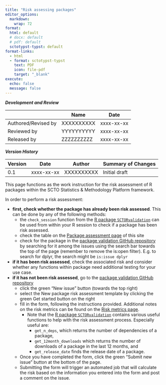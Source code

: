 ```yaml
---
title: "Risk assessing packages"
editor_options:
  markdown:
    wrap: 72
format: 
  html: default
  # docx: default
  # pdf: default
  sctotypst-typst: default
format-links:
  - html
  - format: sctotypst-typst
    text: PDF
    icon: file-pdf
    target: "_blank"
execute:
  echo: false
  message: false
---
```


::: {.callout-note collapse="true" title="Document development, review and version history"}

***Development and Review***

`#set align(center)`{=typst}

|                     | Name           | Date           |
|---------------------|----------------|----------------|
| Authored/Revised by | XXXXXXXXXX     | xxxx-xx-xx     |
| Reviewed by         | YYYYYYYYYY     | xxxx-xx-xx     |
| Released by         | ZZZZZZZZZZ     | xxxx-xx-xx     |

`#set align(left)`{=typst}

***Version History***

`#set align(center)`{=typst}

| Version | Date       | Author      | Summary of Changes |
|---------|------------|-------------|--------------------|
| 0.1     | xxxx-xx-xx | XXXXXXXXXX  | Initial draft      |

`#set align(left)`{=typst}

:::

This page functions as the work instruction for the risk assessment of R 
packages within the SCTO Statistics & Methodology Platform framework. 

In order to perform a risk assessment: 

- **first, check whether the package has already been risk assessed**. This can be done by any of the following methods:
  - the `check_session` function from the [R package `SCTORvalidation`](https://swissclinicaltrialorganisation.github.io/SCTORvalidation_Rpackage/){target="_blank"} can be used from within your R session to check if a package has been risk assessed.
  - check the table on the [Package assessment page](../results/pkgassessment.qmd){target="_blank"} of this site
  - check for the package in the [package validation GitHub repository](https://www.github.com/SwissClinicalTrialOrganisation/pkg_validation/issues){target="_blank"} by searching for it among the issues using the search bar towards the top of the page (remember to remove the is:open filter). E.g. to search for dplyr, the search might be `is:issue dplyr`
- **if it has been risk assessed**, check the associated risk and consider whether any functions within package need additional testing for your use case.
- **if it has not been risk assessed**, go to the [package validation GitHub repository](https://www.github.com/SwissClinicalTrialOrganisation/validation_platform/issues){target="_blank"}
  - click the green "New issue" button (towards the top right)
  - select the New package risk assessment template by clicking the green Get started button on the right
  - fill in the form, following the instructions provided. Additional notes on the risk metrics can be found on the [Risk metrics page](../sop/risk_metrics.qmd).
    - Note that the [R package `SCTORvalidation`](https://swissclinicaltrialorganisation.github.io/SCTORvalidation_Rpackage/){target="_blank"} contains various useful functions to help with the risk assessment process. Especially useful are:
      - `get_n_deps`, which returns the number of dependencies of a package,
      - `get_12month_downloads` which returns the number of downloads of a package in the last 12 months, and 
      - `get_release_date` finds the release date of a package.
  - Once you have completed the form, click the green "Submit new issue" button at the bottom of the page.
  - Submitting the form will trigger an automated job that will calculate the risk based on the information you entered into the form and post a comment on the issue. 
  

